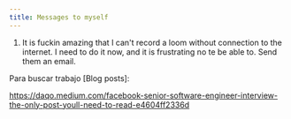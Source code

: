 ```yaml
---
title: Messages to myself
---
```


1. It is fuckin amazing that I can't record a loom without connection to the internet. I need to do it now, and it is frustrating no te be able to. Send them an email.

Para buscar trabajo [Blog posts]:

https://daqo.medium.com/facebook-senior-software-engineer-interview-the-only-post-youll-need-to-read-e4604ff2336d

